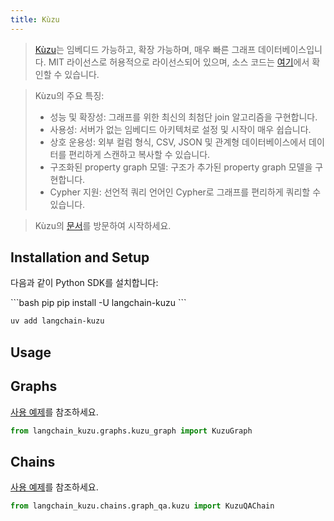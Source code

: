 ```yaml
---
title: Kùzu
---
```


> [Kùzu](https://kuzudb.com/)는 임베디드 가능하고, 확장 가능하며, 매우 빠른 그래프 데이터베이스입니다.
> MIT 라이선스로 허용적으로 라이선스되어 있으며, 소스 코드는 [여기](https://github.com/kuzudb/kuzu)에서 확인할 수 있습니다.

> Kùzu의 주요 특징:
>- 성능 및 확장성: 그래프를 위한 최신의 최첨단 join 알고리즘을 구현합니다.
>- 사용성: 서버가 없는 임베디드 아키텍처로 설정 및 시작이 매우 쉽습니다.
>- 상호 운용성: 외부 컬럼 형식, CSV, JSON 및 관계형 데이터베이스에서 데이터를 편리하게 스캔하고 복사할 수 있습니다.
>- 구조화된 property graph 모델: 구조가 추가된 property graph 모델을 구현합니다.
>- Cypher 지원: 선언적 쿼리 언어인 Cypher로 그래프를 편리하게 쿼리할 수 있습니다.

> Kùzu의 [문서](https://docs.kuzudb.com/)를 방문하여 시작하세요.


## Installation and Setup

다음과 같이 Python SDK를 설치합니다:

<CodeGroup>
```bash pip
pip install -U langchain-kuzu
```

```bash uv
uv add langchain-kuzu
```
</CodeGroup>

## Usage

## Graphs

[사용 예제](/oss/integrations/graphs/kuzu_db)를 참조하세요.

```python
from langchain_kuzu.graphs.kuzu_graph import KuzuGraph
```

## Chains

[사용 예제](/oss/integrations/graphs/kuzu_db/#creating-kuzuqachain)를 참조하세요.

```python
from langchain_kuzu.chains.graph_qa.kuzu import KuzuQAChain
```
```